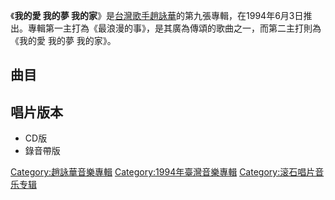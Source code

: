 {{Album infobox | <!-- See Wikipedia:WikiProject_Albums -->
|  Name        = 我的愛 我的夢 我的家
|  Type        = [[專輯|專輯]]
|  Artist      = [[趙詠華|趙詠華]]
|  Cover       = 趙詠華 我的愛 我的夢 我的家.jpg
|  Released    = 1994年6月3日
|  Recorded    = 1994年
|  Genre       = [[國語流行音樂|國語流行音樂]]
|  Length      = 46:32
|  Label       = [[滾石唱片|滾石唱片]]
|  Number      = 
|  Producer    = 見[[#曲目|曲目列表]]
|  Last album  = [[求婚_(專輯)|求婚]]<br />（1993年）
|  This album  = '''我的愛 我的夢 我的家'''<br />（1994年）
|  Next album  = [[問心無愧|問心無愧]]<br />（1994年）
}}

《'''我的愛 我的夢 我的家'''》是[[台灣|台灣]][[歌手|歌手]][[趙詠華|趙詠華]]的第九張專輯，在1994年6月3日推出。專輯第一主打為《最浪漫的事》，是其廣為傳頌的歌曲之一，而第二主打則為《我的愛 我的夢 我的家》。

== 曲目 ==
{{Tracklist
| headline = 
| total_length = 46:32

| all_producer = [[李正帆|李正帆]]

| title1 = 最浪漫的事
| note1 = 
| music1 = 李正帆
| lyrics1 = [[姚若龍|姚若龍]]
| arranger1 = 李正帆
| longnote1 = 第一主打<br/>粵語版本為[[王菲|王菲]]《平凡最浪漫》
| length1 = 4:25

| title2 = 我的愛 我的夢 我的家
| note2 = 
| music2 = [[黃怡|黃怡]]
| lyrics2 = [[丁曉雯|丁曉雯]]
| arranger2 = [[張乃仁|張乃仁]]
| longnote2 = 第二主打<br/>原唱为[[凤飞飞|凤飞飞]]
| length2 = 4:32

| title3 = 早餐
| note3 = 
| music3 = 李正帆
| lyrics3 = 姚若龍
| arranger3 = 李正帆
| longnote3 = 第三主打
| length3 = 5:04

| title4 = 我愛大海
| note4 = 
| music4 = [[剛澤斌|剛澤斌]]
| lyrics4 = [[陳樂融|陳樂融]]
| arranger4 = [[屠穎|屠穎]]
| longnote4 = 
| length4 = 4:49

| title5 = 動心一輩子
| note5 = 
| music5 = 李正帆
| lyrics5 = 陳樂融
| arranger5 = 李正帆
| longnote5 = 
| length5 = 4:33

| title6 = 佔有
| note6 = 
| music6 = 李正帆
| lyrics6 = 陳樂融
| arranger6 = 李正帆
| longnote6 = 
| length6 = 4:30

| title7 = Midnight台北
| note7 = 
| music7 = [[鄭華娟|鄭華娟]]
| lyrics7 = 鄭華娟
| arranger7 = [[何朝元|何朝元]]
| longnote7 = 粵語版為[[梁漢文|梁漢文]]《移情別戀》
| length7 = 5:04

| title8 = 吵架
| note8 = 
| music8 = 何朝元
| lyrics8 = 姚若龍
| arranger8 = 何朝元
| longnote8 = 
| length8 = 4:02

| title9 = 親愛的
| note9 = 
| music9 = 李正帆
| lyrics9 = [[詹慶臨|詹慶臨]]
| arranger9 = 李正帆
| longnote9 = 1993年作品
| length9 = 4:42

| title10 = 妳好嗎
| note10 = 
| music10 = [[字憶蘭|字憶蘭]]
| lyrics10 = 字憶蘭
| arranger10 = 何朝元
| longnote10 = 
| length10 = 4:51

}}

== 唱片版本 ==
*CD版
*錄音帶版

[[Category:趙詠華音樂專輯|Category:趙詠華音樂專輯]]
[[Category:1994年臺灣音樂專輯|Category:1994年臺灣音樂專輯]]
[[Category:滚石唱片音乐专辑|Category:滚石唱片音乐专辑]]